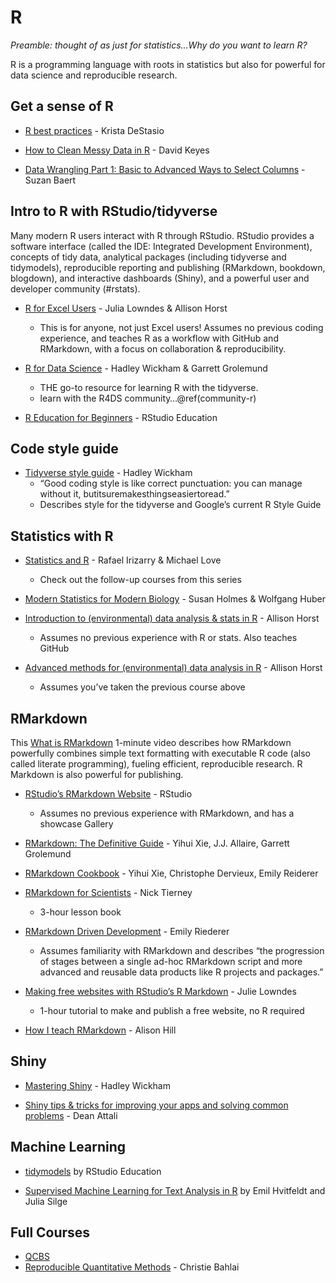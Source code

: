 # R {#rstats}

*Preamble: thought of as just for statistics...Why do you want to learn R?*

R is a programming language with roots in statistics but also for powerful for data science and reproducible research. 

<!---There are many resources for learning R, including the [\#rstats community](https://twitter.com/search?q=%23RStats&src=typeahead_click) on Twitter and [resources](https://twitter.com/ProfMattFox/status/1262013644306595840?s=20) [they create](https://cmdlinetips.com/2018/01/free-online-resources-books-to-learn-r-and-data-science/). --->

## Get a sense of R {#rstats-sense}

- [R best practices](https://kdestasio.github.io/post/r_best_practices/) - Krista DeStasio

- [How to Clean Messy Data in R](https://rfortherestofus.com/2019/12/how-to-clean-messy-data-in-r/) - David Keyes

- [Data Wrangling Part 1: Basic to Advanced Ways to Select Columns](https://suzanbaert.netlify.app/2018/01/dplyr-tutorial-1/) - Suzan Baert

## Intro to R with RStudio/tidyverse {#rstats-intro}

Many modern R users interact with R through RStudio. RStudio provides a software interface (called the IDE: Integrated Development Environment), concepts of tidy data, analytical packages (including tidyverse and tidymodels), reproducible reporting and publishing (RMarkdown, bookdown, blogdown), and interactive dashboards (Shiny), and a powerful user and developer community (\#rstats). <!---Tidyverse & RStudio airport--->


-   [R for Excel Users](https://rstudio-conf-2020.github.io/r-for-excel/) - Julia Lowndes & Allison Horst

    -  This is for anyone, not just Excel users! Assumes no previous coding experience, and teaches R as a workflow with GitHub and RMarkdown, with a focus on collaboration & reproducibility.

-   [R for Data Science](https://r4ds.had.co.nz/) - Hadley Wickham & Garrett Grolemund

    -   THE go-to resource for learning R with the tidyverse.
    -   learn with the R4DS community...\@ref(community-r)

-   [R Education for Beginners](https://education.rstudio.com/learn/beginner/) - RStudio Education

## Code style guide {#style-guide}

- [Tidyverse style guide](https://style.tidyverse.org/) - Hadley Wickham
  - "Good coding style is like correct punctuation: you can manage without it, butitsuremakesthingseasiertoread."
  - Describes style for the tidyverse and Google's current R Style Guide

## Statistics with R {#rstats-stats}

-   [Statistics and R](https://www.edx.org/course/statistics-and-r) - Rafael Irizarry & Michael Love

    -   Check out the follow-up courses from this series

-   [Modern Statistics for Modern Biology](http://web.stanford.edu/class/bios221/book/index.html) - Susan Holmes & Wolfgang Huber\

-   [Introduction to (environmental) data analysis & stats in R](https://allisonhorst.github.io/) - Allison Horst

    -   Assumes no previous experience with R or stats. Also teaches GitHub

-   [Advanced methods for (environmental) data analysis in R](https://allisonhorst.github.io/) - Allison Horst

    -   Assumes you've taken the previous course above

## RMarkdown {#rmarkdown}

This [What is RMarkdown](https://vimeo.com/178485416) 1-minute video describes how RMarkdown powerfully combines simple text formatting with executable R code (also called literate programming), fueling efficient, reproducible research. R Markdown is also powerful for publishing.

-   [RStudio's RMarkdown Website](https://rmarkdown.rstudio.com/) - RStudio

    -   Assumes no previous experience with RMarkdown, and has a showcase Gallery

- [RMarkdown: The Definitive Guide](https://bookdown.org/yihui/rmarkdown/) - Yihui Xie, J.J. Allaire, Garrett Grolemund

- [RMarkdown Cookbook](https://bookdown.org/yihui/rmarkdown-cookbook/) - Yihui Xie, Christophe Dervieux, Emily Reiderer

-   [RMarkdown for Scientists](https://rmd4sci.njtierney.com/) - Nick Tierney

    -   3-hour lesson book

-   [RMarkdown Driven Development](https://emilyriederer.netlify.app/post/rmarkdown-driven-development/) - Emily Riederer

    -   Assumes familiarity with RMarkdown and describes "the progression of stages between a single ad-hoc RMarkdown script and more advanced and reusable data products like R projects and packages."

-   [Making free websites with RStudio's R Markdown](https://jules32.github.io/rmarkdown-website-tutorial/) - Julie Lowndes

    -   1-hour tutorial to make and publish a free website, no R required\

-   [How I teach RMarkdown](https://alison.rbind.io/post/2020-05-28-how-i-teach-r-markdown/) - Alison Hill

<!---https://twitter.com/apreshill/status/1266424498028310528?s=19--->

## Shiny

-   [Mastering Shiny](https://mastering-shiny.org/) - Hadley Wickham

-   [Shiny tips & tricks for improving your apps and solving common problems](https://deanattali.com/blog/advanced-shiny-tips/) - Dean Attali

## Machine Learning {#rstats-ml}

-   [tidymodels](https://www.tidymodels.org/) by RStudio Education

-   [Supervised Machine Learning for Text Analysis in R](https://smltar.com/) by Emil Hvitfeldt and Julia Silge

## Full Courses

- [QCBS](https://wiki.qcbs.ca/r)
- [Reproducible Quantitative Methods](https://cbahlai.github.io/rqm-template/) - Christie Bahlai
